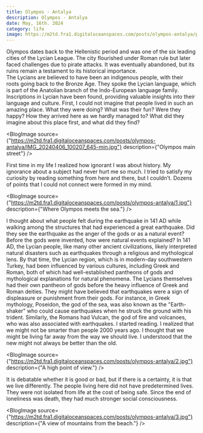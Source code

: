 ```yaml
---
title: Olympos - Antalya
description: Olympos - Antalya
date: May, 16th. 2024
category: life
image: https://m2td.fra1.digitaloceanspaces.com/posts/olympos-antalya/pixel-art-lycians.png
---
```


<AIResponse>
  <Paragraph>
    Olympos dates back to the Hellenistic period and was one of the six leading cities of the Lycian League.
    The city flourished under Roman rule but later faced challenges due to pirate attacks.
    It was eventually abandoned, but its ruins remain a testament to its historical importance.
    <br />
    The Lycians are believed to have been an indigenous people, with their roots going back to the Bronze Age.
    They spoke the Lycian language, which is part of the Anatolian branch of the Indo-European language family.
    Inscriptions in Lycian have been found, providing valuable insights into their language and culture.
  </Paragraph>
</AIResponse>

<Paragraph>
First, I could not imagine that people lived in such an amazing place. What they were doing? What was their fun?
Were they happy? How they arrived here as we hardly managed to? What did they imagine about this place first, and what did they find?
</Paragraph>

<BlogImage source={"https://m2td.fra1.digitaloceanspaces.com/posts/olympos-antalya/IMG_20240406_100207_645-min.jpg"} description={"Olympos main street"} />

<Paragraph>
First time in my life I realized how ignorant I was about history.
My ignorance about a subject had never hurt me so much.
I tried to satisfy my curiosity by reading something from here and there, but I couldn't. Dozens of points that I could not connect were formed in my mind.
</Paragraph>

<BlogImage source={"https://m2td.fra1.digitaloceanspaces.com/posts/olympos-antalya/1.jpg"} description={"Where Olympos meets the sea."} />

<Paragraph>
I thought about what people felt during the earthquake in 141 AD while walking among the structures that had experienced a great earthquake.
Did they see the earthquake as the anger of the gods or as a natural event? Before the gods were invented, how were natural events explained?
</Paragraph>

<AIResponse>
  <Paragraph>
    In 141 AD, the Lycian people, like many other ancient civilizations, likely interpreted natural disasters such as earthquakes through a religious and mythological lens.
    By that time, the Lycian region, which is in modern-day southwestern Turkey, had been influenced by various cultures, including Greek and Roman, both of which had well-established pantheons of gods and mythological explanations for natural phenomena.
  </Paragraph>
  <Paragraph>
    The Lycians themselves had their own pantheon of gods before the heavy influence of Greek and Roman deities. They might have believed that earthquakes were a sign of displeasure or punishment from their gods.
    For instance, in Greek mythology, Poseidon, the god of the sea, was also known as the "Earth-shaker" who could cause earthquakes when he struck the ground with his trident. Similarly, the Romans had Vulcan, the god of fire and volcanoes, who was also associated with earthquakes.
  </Paragraph>
</AIResponse>

<Paragraph>
I started reading. I realized that we might not be smarter than people 2000 years ago.
I thought that we might be living far away from the way we should live. I understood that the new might not always be better than the old.
</Paragraph>

<BlogImage source={"https://m2td.fra1.digitaloceanspaces.com/posts/olympos-antalya/2.jpg"} description={"A high point of view."} />

<Paragraph>
It is debatable whether it is good or bad, but if there is a certainty, it is that we live differently.
The people living here did not have predetermined lives. They were not isolated from life at the cost of being safe.
Since the end of loneliness was death, they had much stronger social consciousness.
</Paragraph>

<BlogImage source={"https://m2td.fra1.digitaloceanspaces.com/posts/olympos-antalya/3.jpg"} description={"A view of mountains from the beach."} />